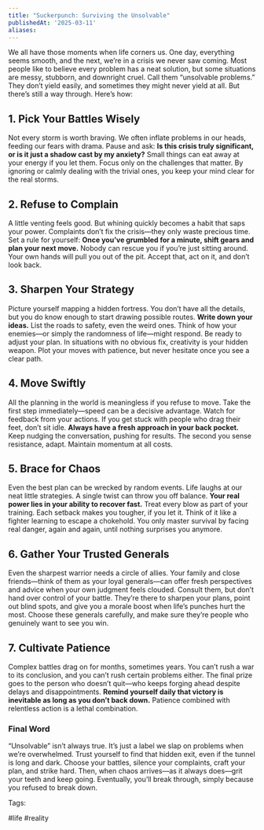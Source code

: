 ```yaml
---
title: "Suckerpunch: Surviving the Unsolvable"
publishedAt: '2025-03-11'
aliases:
---
```


We all have those moments when life corners us. One day, everything seems smooth, and the next, we’re in a crisis we never saw coming. Most people like to believe every problem has a neat solution, but some situations are messy, stubborn, and downright cruel. Call them “unsolvable problems.” They don’t yield easily, and sometimes they might never yield at all. But there’s still a way through. Here’s how:

## 1. Pick Your Battles Wisely

Not every storm is worth braving. We often inflate problems in our heads, feeding our fears with drama. Pause and ask: **Is this crisis truly significant, or is it just a shadow cast by my anxiety?** Small things can eat away at your energy if you let them. Focus only on the challenges that matter. By ignoring or calmly dealing with the trivial ones, you keep your mind clear for the real storms.

## 2. Refuse to Complain

A little venting feels good. But whining quickly becomes a habit that saps your power. Complaints don’t fix the crisis—they only waste precious time. Set a rule for yourself: **Once you’ve grumbled for a minute, shift gears and plan your next move.** Nobody can rescue you if you’re just sitting around. Your own hands will pull you out of the pit. Accept that, act on it, and don’t look back.
## 3. Sharpen Your Strategy

Picture yourself mapping a hidden fortress. You don’t have all the details, but you do know enough to start drawing possible routes. **Write down your ideas.** List the roads to safety, even the weird ones. Think of how your enemies—or simply the randomness of life—might respond. Be ready to adjust your plan. In situations with no obvious fix, creativity is your hidden weapon. Plot your moves with patience, but never hesitate once you see a clear path.

## 4. Move Swiftly

All the planning in the world is meaningless if you refuse to move. Take the first step immediately—speed can be a decisive advantage. Watch for feedback from your actions. If you get stuck with people who drag their feet, don’t sit idle. **Always have a fresh approach in your back pocket.** Keep nudging the conversation, pushing for results. The second you sense resistance, adapt. Maintain momentum at all costs.

## 5. Brace for Chaos

Even the best plan can be wrecked by random events. Life laughs at our neat little strategies. A single twist can throw you off balance. **Your real power lies in your ability to recover fast.** Treat every blow as part of your training. Each setback makes you tougher, if you let it. Think of it like a fighter learning to escape a chokehold. You only master survival by facing real danger, again and again, until nothing surprises you anymore.

## 6. Gather Your Trusted Generals

Even the sharpest warrior needs a circle of allies. Your family and close friends—think of them as your loyal generals—can offer fresh perspectives and advice when your own judgment feels clouded. Consult them, but don’t hand over control of your battle. They’re there to sharpen your plans, point out blind spots, and give you a morale boost when life’s punches hurt the most. Choose these generals carefully, and make sure they’re people who genuinely want to see you win.

## 7. Cultivate Patience

Complex battles drag on for months, sometimes years. You can’t rush a war to its conclusion, and you can’t rush certain problems either. The final prize goes to the person who doesn’t quit—who keeps forging ahead despite delays and disappointments. **Remind yourself daily that victory is inevitable as long as you don’t back down.** Patience combined with relentless action is a lethal combination.

### Final Word

“Unsolvable” isn’t always true. It’s just a label we slap on problems when we’re overwhelmed. Trust yourself to find that hidden exit, even if the tunnel is long and dark. Choose your battles, silence your complaints, craft your plan, and strike hard. Then, when chaos arrives—as it always does—grit your teeth and keep going. Eventually, you’ll break through, simply because you refused to break down.

Tags:

#life #reality